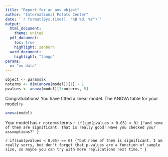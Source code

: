 ```yaml
---
title: "Report for an aov object"
author: "International Potato Center"
date: '`r format(Sys.time(), "%B %d, %Y")`'
output: 
  html_document:
    theme: united
  pdf_document:
    toc: true
    highlight: zenburn
  word_document:
    highlight: "tango"
params: 
  x: "no data"
---
```


```r
object <- params$x
noterms <- dim(anova(model))[1] - 1
pvalues <- anova(model)[1:noterms, 5]
```

Congratulations! You have fitted a linear model. The ANOVA table for your model is
```r
anova(model)
```

Your model has `r noterms` terms
`r if(sum(pvalues < 0.05) > 0) {"and some of them are significant. That is really good! Have you checked your assumptions?" }`

`r if(sum(pvalues < 0.05) == 0) {"but none of them is significant. I am really sorry, but don't forget that p-values are a function of sample size, so maybe you can try with more replications next time." }`
